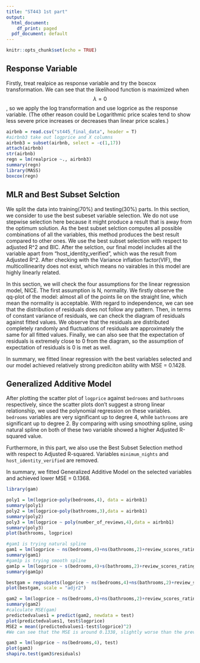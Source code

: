 ```yaml
---
title: "ST443 1st part"
output:
  html_document:
    df_print: paged
  pdf_document: default
---
```


```r
knitr::opts_chunk$set(echo = TRUE)
```

## Response Variable

Firstly, treat realpice as response variable and try the boxcox transformation. We can see that the likelihood function is maximized when $$\lambda = 0$$, so we apply the log transformation and use logprice as the response variable. (The other reason could be Logarithmic price scales tend to show less severe price increases or decreases than linear price scales.)

```r
airbnb = read.csv("st445_final_data", header = T)
#airbnb3 take out logprice and X columns
airbnb3 = subset(airbnb, select = -c(1,17))
attach(airbnb)
str(airbnb)
regn = lm(realprice ~., airbnb3)
summary(regn)
library(MASS)
boxcox(regn)
```

## MLR and Best Subset Selction
We split the data into training(70%) and testing(30%) parts.
In this section, we consider to use the best subeset variable selection. We do not use stepwise selection here because it might produce a result that is away from the optimum solution. As the best subset selction computes all possible combinations of all the variables, this method produces the best result compared to other ones.
We use the best subset selection with respect to adjusted R^2 and BIC. After the selction, our final model includes all the variable apart from "host_identity_verified", which was the result from Adjusted R^2.
After checking with the Variance inflation factor(VIF), the multicollinearity does not exist, which means no vairables in this model are highly linearly related.

In this section, we will check the four assumptions for the linear regression model, NICE. The first assumption is N, normality. We firstly observe the qq-plot of the model: almost all of the points lie on the straight line, which mean the normality is acceptable. With regard to independence, we can see that the distribution of residuals does not follow any pattern. Then, in terms of constant variance of residuals, we can check the diagram of residuals against fitted values. We observe that the residuals are distributed completely randomly and fluctuations of residuals are approximately the same for all fitted values. Finally, we can also see that the expectation of residuals is extremely close to 0 from the diagram, so the assumption of expectation of residuals is 0 is met as well.

In summary, we fitted linear regression with the best variables selected and our model achieved relatively strong prediciton ability with MSE = 0.1428.

## Generalized Additive Model
After plotting the scatter plot of `logprice` against `bedrooms` and `bathrooms` respectively, since the scatter plots don't suggest a strong linear relationship, we used the polynomial regression on these variables. `bedrooms` variables are very significant up to degree 4, while `bathrooms` are significant up to degree 2. 
By comparing with using smoothing spline, using natural spline on both of these two variable showed a higher Adjusted R-squared value.

Furthermore, in this part, we also use the Best Subset Selection method with respect to Adjusted R-squared. Variables `minimum_nights` and `host_identity_verified` are removed.

In summary, we fitted Generalized Additive Model on the selected variables and achieved lower MSE = 0.1368.


```r
library(gam)

poly1 = lm(logprice~poly(bedrooms,4), data = airbnb1)
summary(poly1)
poly2 = lm(logprice~poly(bathrooms,3),data = airbnb1)
summary(poly2)
poly3 = lm(logprice ~ poly(number_of_reviews,4),data = airbnb1)
summary(poly3)
plot(bathrooms, logprice)

#gam1 is trying natural spline
gam1 = lm(logprice ~ ns(bedrooms,4)+ns(bathrooms,2)+review_scores_rating+host_is_superhost+host_listings_count+host_identity_verified+room_type+minimum_nights+number_of_reviews+cancellation_policy+instant_bookable+cleaning_fee+location_3ways+host_since_duration, train)
summary(gam1)
#gam1p is trying smooth spline
gam1p = lm(logprice ~ s(bedrooms,4)+s(bathrooms,2)+review_scores_rating+host_is_superhost+host_listings_count+host_identity_verified+room_type+minimum_nights+number_of_reviews+cancellation_policy+instant_bookable+cleaning_fee+location_3ways+host_since_duration, train)
summary(gam1p)

bestgam = regsubsets(logprice ~ ns(bedrooms,4)+ns(bathrooms,2)+review_scores_rating+host_is_superhost+host_listings_count+host_identity_verified+room_type+minimum_nights+number_of_reviews+cancellation_policy+instant_bookable+cleaning_fee+location_3ways+host_since_duration,nvmax=20 ,train)
plot(bestgam, scale = "adjr2")

gam2 = lm(logprice ~ ns(bedrooms,4)+ns(bathrooms,2)+review_scores_rating+host_is_superhost+host_listings_count+room_type+number_of_reviews+cancellation_policy+instant_bookable+cleaning_fee+location_3ways+host_since_duration, train)
summary(gam2)
#calculate MSE(gam)
predictedvalues1 = predict(gam2, newdata = test)
plot(predictedvalues1, test$logprice)
MSE2 = mean((predictedvalues1-test$logprice)^2)
#We can see that the MSE is around 0.1338, slightly worse than the previous method.

gam3 = lm(logprice ~ ns(bedrooms,4), test)
plot(gam3)
shapiro.test(gam3$residuals)
```
